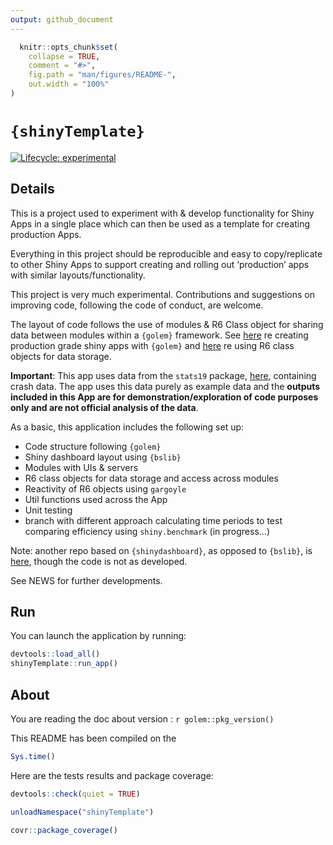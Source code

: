 ```yaml
---
output: github_document
---
```


<!-- README.md is generated from README.Rmd. Please edit that file -->

```r
  knitr::opts_chunk$set(
    collapse = TRUE,
    comment = "#>",
    fig.path = "man/figures/README-",
    out.width = "100%"
)
```

# `{shinyTemplate}`

<!-- badges: start -->
[![Lifecycle: experimental](https://img.shields.io/badge/lifecycle-experimental-orange.svg)](https://lifecycle.r-lib.org/articles/stages.html#experimental)
<!-- badges: end -->

## Details

This is a project used to experiment with & develop functionality for 
Shiny Apps in a single place which can then be used as a template for creating 
production Apps. 

Everything in this project should be reproducible and easy to copy/replicate to 
other Shiny Apps to support creating and rolling out 'production' apps with 
similar layouts/functionality.

This project is very much experimental. Contributions and suggestions on 
improving code, following the code of conduct, are welcome.

The layout of code follows the use of modules & R6 Class object for sharing data
between modules within a `{golem}` framework. See 
[here](https://engineering-shiny.org/index.html) re creating production grade 
shiny apps with `{golem}` and 
[here](https://engineering-shiny.org/common-app-caveats.html?q=R6#using-r6-as-data-storage)
re using R6 class objects for data storage.

**Important**: This app uses data from the `stats19` package, 
[here](https://github.com/ropensci/stats19), containing crash data. The app uses
this data purely as example data and the **outputs included in this App are for demonstration/exploration of code purposes only and are not official analysis of the data**.

As a basic, this application includes the following set up:

- Code structure following `{golem}`
- Shiny dashboard layout using `{bslib}`
- Modules with UIs & servers
- R6 class objects for data storage and access across modules
- Reactivity of R6 objects using `gargoyle`
- Util functions used across the App
- Unit testing
- branch with different approach calculating time periods to test comparing
efficiency using `shiny.benchmark` (in progress...)

Note: another repo based on `{shinydashboard}`, as opposed to `{bslib}`, is
[here](https://github.com/Steve-Spreadborough/shinydashTemplate), though the
code is not as developed.

See NEWS for further developments. 



## Run

You can launch the application by running:

```r
devtools::load_all()
shinyTemplate::run_app()
```

## About

You are reading the doc about version : `r golem::pkg_version()`

This README has been compiled on the

```r
Sys.time()
```

Here are the tests results and package coverage:

```r
devtools::check(quiet = TRUE)
```

```r
unloadNamespace("shinyTemplate")
```

```r
covr::package_coverage()
```
